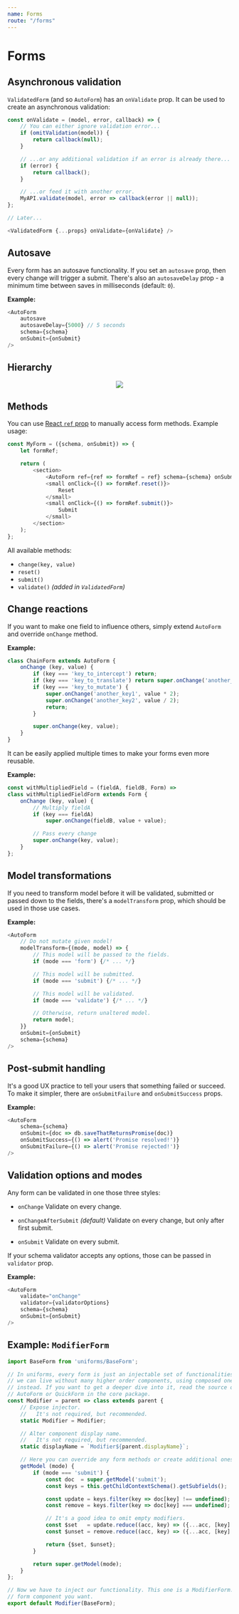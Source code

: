```yaml
---
name: Forms
route: "/forms"
---
```


# Forms

## Asynchronous validation

`ValidatedForm` (and so `AutoForm`) has an `onValidate` prop. It can be used to create an asynchronous validation:

```js
const onValidate = (model, error, callback) => {
    // You can either ignore validation error...
    if (omitValidation(model)) {
        return callback(null);
    }

    // ...or any additional validation if an error is already there...
    if (error) {
        return callback();
    }

    // ...or feed it with another error.
    MyAPI.validate(model, error => callback(error || null));
};

// Later...

<ValidatedForm {...props} onValidate={onValidate} />
```

## Autosave

Every form has an autosave functionality. If you set an `autosave` prop, then every change will trigger a submit. There's also an `autosaveDelay` prop - a minimum time between saves in milliseconds (default: `0`).

**Example:**

```js
<AutoForm
    autosave
    autosaveDelay={5000} // 5 seconds
    schema={schema}
    onSubmit={onSubmit}
/>
```

## Hierarchy

<p align="center">
    <img src="uniforms-graph.png" />
</p>

## Methods

You can use [React `ref` prop](https://facebook.github.io/react/docs/more-about-refs.html) to manually access form methods. Example usage:

```js
const MyForm = ({schema, onSubmit}) => {
    let formRef;

    return (
        <section>
            <AutoForm ref={ref => formRef = ref} schema={schema} onSubmit={onSubmit} />
            <small onClick={() => formRef.reset()}>
                Reset
            </small>
            <small onClick={() => formRef.submit()}>
                Submit
            </small>
        </section>
    );
};
```

All available methods:

* `change(key, value)`
* `reset()`
* `submit()`
* `validate()` _(added in `ValidatedForm`)_

## Change reactions

If you want to make one field to influence others, simply extend `AutoForm` and override `onChange` method.

**Example:**

```js
class ChainForm extends AutoForm {
    onChange (key, value) {
        if (key === 'key_to_intercept') return;
        if (key === 'key_to_translate') return super.onChange('another_key', value);
        if (key === 'key_to_mutate') {
            super.onChange('another_key1', value * 2);
            super.onChange('another_key2', value / 2);
            return;
        }

        super.onChange(key, value);
    }
}
```

 It can be easily applied multiple times to make your forms even more reusable.

**Example:**

```js
const withMultipliedField = (fieldA, fieldB, Form) =>
class withMultipliedFieldForm extends Form {
    onChange (key, value) {
        // Multiply fieldA
        if (key === fieldA)
            super.onChange(fieldB, value + value);

        // Pass every change
        super.onChange(key, value);
    }
};
```

## Model transformations

If you need to transform model before it will be validated, submitted or passed down to the fields, there's a `modelTransform` prop, which should be used in those use cases.

**Example:**

```js
<AutoForm
    // Do not mutate given model!
    modelTransform={(mode, model) => {
        // This model will be passed to the fields.
        if (mode === 'form') {/* ... */}

        // This model will be submitted.
        if (mode === 'submit') {/* ... */}

        // This model will be validated.
        if (mode === 'validate') {/* ... */}

        // Otherwise, return unaltered model.
        return model;
    }}
    onSubmit={onSubmit}
    schema={schema}
/>
```

## Post-submit handling

It's a good UX practice to tell your users that something failed or succeed. To make it simpler, there are `onSubmitFailure` and `onSubmitSuccess` props.

**Example:**

```js
<AutoForm
    schema={schema}
    onSubmit={doc => db.saveThatReturnsPromise(doc)}
    onSubmitSuccess={() => alert('Promise resolved!')}
    onSubmitFailure={() => alert('Promise rejected!')}
/>
```

## Validation options and modes

Any form can be validated in one those three styles:

* `onChange`
    Validate on every change.

* `onChangeAfterSubmit` _(default)_
    Validate on every change, but only after first submit.

* `onSubmit`
    Validate on every submit.

If your schema validator accepts any options, those can be passed in `validator` prop.

**Example:**

```js
<AutoForm
    validate="onChange"
    validator={validatorOptions}
    schema={schema}
    onSubmit={onSubmit}
/>
```

## Example: `ModifierForm`

```js
import BaseForm from 'uniforms/BaseForm';

// In uniforms, every form is just an injectable set of functionalities. Thus,
// we can live without many higher order components, using composed ones
// instead. If you want to get a deeper dive into it, read the source of
// AutoForm or QuickForm in the core package.
const Modifier = parent => class extends parent {
    // Expose injector.
    //   It's not required, but recommended.
    static Modifier = Modifier;

    // Alter component display name.
    //   It's not required, but recommended.
    static displayName = `Modifier${parent.displayName}`;

    // Here you can override any form methods or create additional ones.
    getModel (mode) {
        if (mode === 'submit') {
            const doc  = super.getModel('submit');
            const keys = this.getChildContextSchema().getSubfields();

            const update = keys.filter(key => doc[key] !== undefined);
            const remove = keys.filter(key => doc[key] === undefined);

            // It's a good idea to omit empty modifiers.
            const $set   = update.reduce((acc, key) => ({...acc, [key]: doc[key]}), {});
            const $unset = remove.reduce((acc, key) => ({...acc, [key]: ''}), {});

            return {$set, $unset};
        }

        return super.getModel(mode);
    }
};

// Now we have to inject our functionality. This one is a ModifierForm. Use any
// form component you want.
export default Modifier(BaseForm);
```
